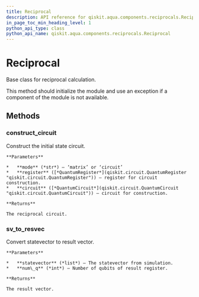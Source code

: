 ```yaml
---
title: Reciprocal
description: API reference for qiskit.aqua.components.reciprocals.Reciprocal
in_page_toc_min_heading_level: 1
python_api_type: class
python_api_name: qiskit.aqua.components.reciprocals.Reciprocal
---
```


# Reciprocal

<Class id="qiskit.aqua.components.reciprocals.Reciprocal" isDedicatedPage={true} github="https://github.com/qiskit-community/qiskit-aqua/tree/stable/0.7/qiskit/aqua/components/reciprocals/reciprocal.py" signature="Reciprocal" modifiers="class">
  Base class for reciprocal calculation.

  This method should initialize the module and use an exception if a component of the module is not available.

  ## Methods

  ### construct\_circuit

  <Function id="qiskit.aqua.components.reciprocals.Reciprocal.construct_circuit" signature="Reciprocal.construct_circuit(mode, register=None, circuit=None)" modifiers="abstract">
    Construct the initial state circuit.

    **Parameters**

    *   **mode** (*str*) – ‘matrix’ or ‘circuit’
    *   **register** ([*QuantumRegister*](qiskit.circuit.QuantumRegister "qiskit.circuit.QuantumRegister")) – register for circuit construction.
    *   **circuit** ([*QuantumCircuit*](qiskit.circuit.QuantumCircuit "qiskit.circuit.QuantumCircuit")) – circuit for construction.

    **Returns**

    The reciprocal circuit.
  </Function>

  ### sv\_to\_resvec

  <Function id="qiskit.aqua.components.reciprocals.Reciprocal.sv_to_resvec" signature="Reciprocal.sv_to_resvec(statevector, num_q)" modifiers="abstract">
    Convert statevector to result vector.

    **Parameters**

    *   **statevector** (*list*) – The statevector from simulation.
    *   **num\_q** (*int*) – Number of qubits of result register.

    **Returns**

    The result vector.
  </Function>
</Class>

